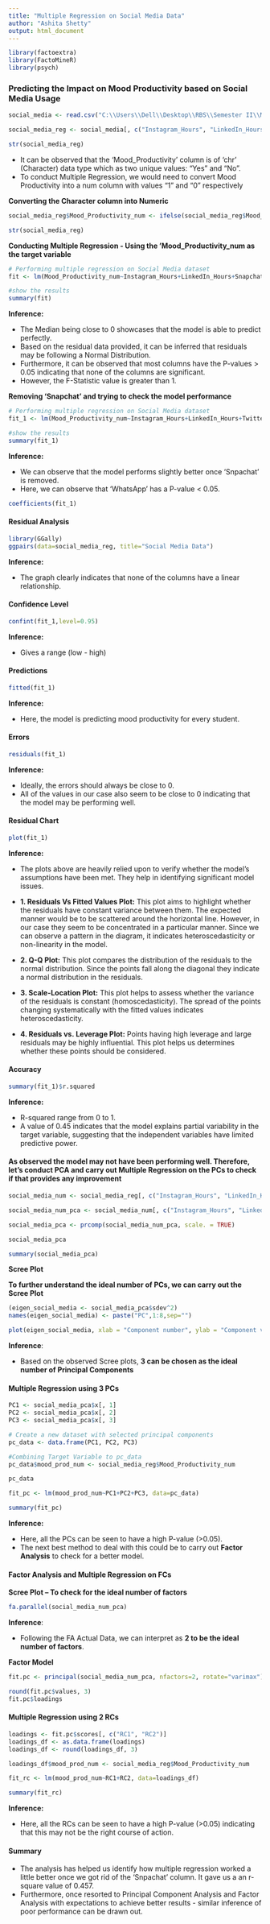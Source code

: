 ---
title: "Multiple Regression on Social Media Data"
author: "Ashita Shetty"
output: html_document
---

```{r}
library(factoextra)
library(FactoMineR)
library(psych)
```


### **Predicting the Impact on Mood Productivity based on Social Media Usage**

```{r}
social_media <- read.csv("C:\\Users\\Dell\\Desktop\\RBS\\Semester II\\Multivariate Analysis\\Assignment\\Social_Media\\MVA_Social_Media_Cleaned.csv", row.names = 1)

social_media_reg <- social_media[, c("Instagram_Hours",	"LinkedIn_Hours",	"Snapchat_Hours", "Twitter_Hours",	"Whatsapp_Wechat_hours", "Reddit_hours",	"Youtube_hours",	"OTT_hours", "Mood_Productivity")]
```

```{r}
str(social_media_reg)
```

* It can be observed that the 'Mood_Productivity' column is of 'chr' (Character) data type which as two unique values: "Yes" and "No".
* To conduct Multiple Regression, we would need to convert Mood Productivity into a num column with values "1" and "0" respectively


**Converting the Character column into Numeric**

```{r}

social_media_reg$Mood_Productivity_num <- ifelse(social_media_reg$Mood_Productivity == "Yes", 1, 0)

str(social_media_reg)
```



**Conducting Multiple Regression - Using the 'Mood_Productivity_num as the target variable**

```{r}
# Performing multiple regression on Social Media dataset
fit <- lm(Mood_Productivity_num~Instagram_Hours+LinkedIn_Hours+Snapchat_Hours+Twitter_Hours+Whatsapp_Wechat_hours+Reddit_hours+Youtube_hours+OTT_hours, data=social_media_reg)

#show the results
summary(fit)

```

**Inference:**

* The Median being close to 0 showcases that the model is able to predict perfectly.
* Based on the residual data provided, it can be inferred that residuals may be following a Normal Distribution.
* Furthermore, it can be observed that most columns have the P-values > 0.05 indicating that none of the columns are significant.
* However, the F-Statistic value is greater than 1.

**Removing 'Snapchat' and trying to check the model performance**

```{r}
# Performing multiple regression on Social Media dataset
fit_1 <- lm(Mood_Productivity_num~Instagram_Hours+LinkedIn_Hours+Twitter_Hours+Whatsapp_Wechat_hours+Reddit_hours+Youtube_hours+OTT_hours, data=social_media_reg)

#show the results
summary(fit_1)

```

**Inference:**

* We can observe that the model performs slightly better once 'Snpachat' is removed.
* Here, we can observe that 'WhatsApp' has a P-value < 0.05.

```{r}
coefficients(fit_1)
```

#### **Residual Analysis**

```{r}
library(GGally)
ggpairs(data=social_media_reg, title="Social Media Data")
```

**Inference:**

* The graph clearly indicates that none of the columns have a linear relationship.

#### **Confidence Level**

```{r}
confint(fit_1,level=0.95)
```

**Inference:**

* Gives a range (low - high)

#### **Predictions**

```{r}
fitted(fit_1)
```

**Inference:**

* Here, the model is predicting mood productivity for every student.


#### **Errors**

```{r}
residuals(fit_1)
```

**Inference:**

* Ideally, the errors should always be close to 0.
* All of the values in our case also seem to be close to 0 indicating that the model may be performing well.

#### **Residual Chart**

```{r}
plot(fit_1)
```

**Inference:**

* The plots above are heavily relied upon to verify whether the model's assumptions have been met. They help in identifying significant model issues.

* **1. Residuals Vs Fitted Values Plot:** This plot aims to highlight whether the residuals have constant variance between them. The expected manner would be to be scattered around the horizontal line. However, in our case they seem to be concentrated in a particular manner. Since we can observe a pattern in the diagram, it indicates heteroscedasticity or non-linearity in the model.

* **2. Q-Q Plot:** This plot compares the distribution of the residuals to the normal distribution. Since the points fall along the diagonal they indicate a normal distribution in the residuals.

* **3. Scale-Location Plot:** This plot helps to assess whether the variance of the residuals is constant (homoscedasticity). The spread of the points changing systematically with the fitted values indicates heteroscedasticity.

* **4. Residuals vs. Leverage Plot:** Points having high leverage and large residuals may be highly influential. This plot helps us determines whether these points should be considered.

#### **Accuracy**

```{r}
summary(fit_1)$r.squared
```

**Inference:**

* R-squared range from 0 to 1.
* A value of 0.45 indicates that the model explains partial variability in the target variable, suggesting that the independent variables have limited predictive power.

#### **As observed the model may not have been performing well. Therefore, let's conduct PCA and carry out Multiple Regression on the PCs to check if that provides any improvement**

```{r}
social_media_num <- social_media_reg[, c("Instagram_Hours",	"LinkedIn_Hours",	"Snapchat_Hours", "Twitter_Hours",	"Whatsapp_Wechat_hours", "Reddit_hours",	"Youtube_hours",	"OTT_hours", "Mood_Productivity_num")]

social_media_num_pca <- social_media_num[, c("Instagram_Hours",	"LinkedIn_Hours",	"Snapchat_Hours", "Twitter_Hours",	"Whatsapp_Wechat_hours", "Reddit_hours",	"Youtube_hours",	"OTT_hours")]

social_media_pca <- prcomp(social_media_num_pca, scale. = TRUE)

social_media_pca

```

```{r}
summary(social_media_pca)
```


**Scree Plot**

**To further understand the ideal number of PCs, we can carry out the Scree Plot**

```{r}
(eigen_social_media <- social_media_pca$sdev^2)
names(eigen_social_media) <- paste("PC",1:8,sep="")

plot(eigen_social_media, xlab = "Component number", ylab = "Component variance", type = "l", main = "Scree diagram")
```

**Inference**:

* Based on the observed Scree plots, **3 can be chosen as the ideal number of Principal Components**


#### **Multiple Regression using 3 PCs**

```{r}

PC1 <- social_media_pca$x[, 1]
PC2 <- social_media_pca$x[, 2]
PC3 <- social_media_pca$x[, 3]

# Create a new dataset with selected principal components
pc_data <- data.frame(PC1, PC2, PC3)

#Combining Target Variable to pc_data
pc_data$mood_prod_num <- social_media_reg$Mood_Productivity_num

```

```{r}
pc_data                                  
```


```{r}
fit_pc <- lm(mood_prod_num~PC1+PC2+PC3, data=pc_data)

summary(fit_pc)

```

**Inference:**

* Here, all the PCs can be seen to have a high P-value (>0.05).
* The next best method to deal with this could be to carry out **Factor Analysis** to check for a better model.


#### **Factor Analysis and Multiple Regression on FCs**

**Scree Plot -- To check for the ideal number of factors**

```{r}
fa.parallel(social_media_num_pca) 
```

**Inference**:

* Following the FA Actual Data, we can interpret as **2 to be the ideal number of factors**.


**Factor Model**

```{r}
fit.pc <- principal(social_media_num_pca, nfactors=2, rotate="varimax")

round(fit.pc$values, 3)
fit.pc$loadings

```

#### **Multiple Regression using 2 RCs**

```{r}
loadings <- fit.pc$scores[, c("RC1", "RC2")]
loadings_df <- as.data.frame(loadings)
loadings_df <- round(loadings_df, 3)
```

```{r}
loadings_df$mood_prod_num <- social_media_reg$Mood_Productivity_num
```

```{r}
fit_rc <- lm(mood_prod_num~RC1+RC2, data=loadings_df)

summary(fit_rc)
```

**Inference:**

* Here, all the RCs can be seen to have a high P-value (>0.05) indicating that this may not be the right course of action.


#### **Summary**

* The analysis has helped us identify how multiple regression worked a little better once we got rid of the 'Snpachat' column. It gave us a an r-square value of 0.457.
* Furthermore, once resorted to Principal Component Analysis and Factor Analysis with expectations to achieve better results - similar inference of poor performance can be drawn out.


